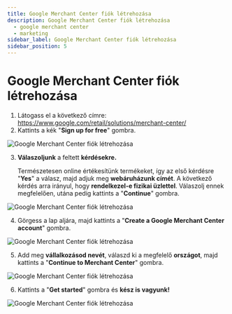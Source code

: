```yaml
---
title: Google Merchant Center fiók létrehozása
description: Google Merchant Center fiók létrehozása
  - google merchant center
  - marketing
sidebar_label: Google Merchant Center fiók létrehozása
sidebar_position: 5
---
```



# <FontAwesomeIcon icon="fa-brands fa-google text-primary" /> Google Merchant Center fiók létrehozása

1. Látogass el a következő címre: https://www.google.com/retail/solutions/merchant-center/
2. Kattints a kék "**Sign up for free**" gombra. 

<BrowserWindow url="https://merchants.google.com">
     <img
       src="/img/google-merchant-center-letrehozasa-1.png"
       alt="Google Merchant Center fiók létrehozása"
     ></img>
   </BrowserWindow>

3. **Válaszoljunk** a feltett **kérdésekre.** 

    Természetesen online értékesítünk termékeket, így az első kérdésre "**Yes**" a válasz, majd adjuk meg **webáruházunk címét**. A következő kérdés arra irányul, hogy **rendelkezel-e fizikai üzlettel**. Válaszolj ennek megfelelően, utána pedig kattints a "**Continue**" gombra. 

<BrowserWindow url="https://merchants.google.com">
     <img
       src="/img/google-merchant-center-letrehozasa-2.png"
       alt="Google Merchant Center fiók létrehozása"
     ></img>
   </BrowserWindow>

4. Görgess a lap aljára, majd kattints a "**Create a Google Merchant Center account**" gombra. 

<BrowserWindow url="https://merchants.google.com">
     <img
       src="/img/google-merchant-center-letrehozasa-3.png"
       alt="Google Merchant Center fiók létrehozása"
     ></img>
   </BrowserWindow>

5. Add meg **vállalkozásod nevét**, válaszd ki a megfelelő **országot**, majd kattints a "**Continue to Merchant Center**" gombra. 

<BrowserWindow url="https://merchants.google.com">
     <img
       src="/img/google-merchant-center-letrehozasa-4.png"
       alt="Google Merchant Center fiók létrehozása"
     ></img>
   </BrowserWindow>


6. Kattints a "**Get started**" gombra és **kész is vagyunk!** 

<BrowserWindow url="https://merchants.google.com">
     <img
       src="/img/google-merchant-center-letrehozasa-5.png"
       alt="Google Merchant Center fiók létrehozása"
     ></img>
   </BrowserWindow>